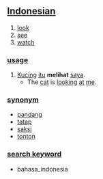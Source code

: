 == [[Indonesian]] ==

# [[look]]
# [[see]]
# [[watch]]

=== [[usage]] ===
# [[kucing|Kucing]] [[itu]] '''melihat''' [[saya]].
#* The [[cat]] is [[look]]ing [[at]] [[me]].

=== [[synonym]] ===
* [[pandang]]
* [[tatap]]
* [[saksi]]
* [[tonton]]

=== [[search keyword]] ===
* bahasa_indonesia